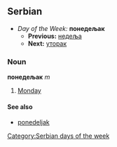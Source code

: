 ==Serbian==
*''Day of the Week:'' '''понедељак'''
**'''Previous:''' [[недеља]]
**'''Next:''' [[уторак]]
===Noun===
'''понедељак''' ''m''
#[[Monday]]
====See also====
*[[ponedeljak]]
[[Category:Serbian days of the week]]